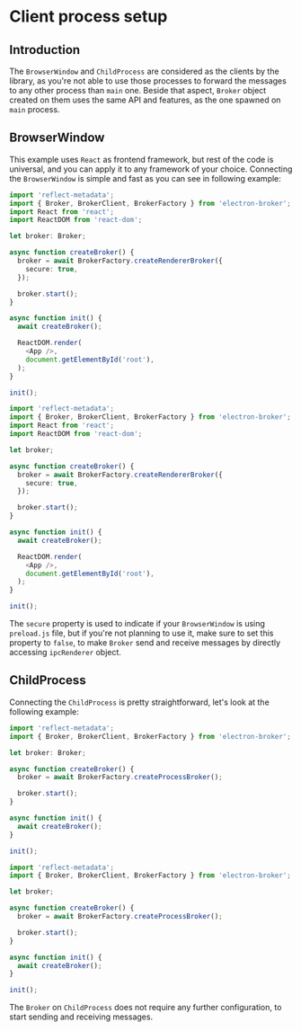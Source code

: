 
# Client process setup

## Introduction

The `BrowserWindow` and `ChildProcess` are considered as the clients by the library, as you're not able to use those processes to forward the messages to any other process than `main` one. Beside that aspect, `Broker` object created on them uses the same API and features, as the one spawned on `main` process.

## BrowserWindow

This example uses `React` as frontend framework, but rest of the code is universal, and you can apply it to any framework of your choice. Connecting the `BrowserWindow` is simple and fast as you can see in following example:

<Tabs>
<TabItem value="typescript" label="TypeScript">

```typescript {10} title="/src/renderer/index.tsx"
import 'reflect-metadata';
import { Broker, BrokerClient, BrokerFactory } from 'electron-broker';
import React from 'react';
import ReactDOM from 'react-dom';

let broker: Broker;

async function createBroker() {
  broker = await BrokerFactory.createRendererBroker({
    secure: true,
  });

  broker.start();
}

async function init() {
  await createBroker();

  ReactDOM.render(
    <App />,
    document.getElementById('root'),
  );
}

init();
```

</TabItem>

<TabItem value="javascript" label="JavaScript">

```typescript {10} title="/src/renderer/index.jsx"
import 'reflect-metadata';
import { Broker, BrokerClient, BrokerFactory } from 'electron-broker';
import React from 'react';
import ReactDOM from 'react-dom';

let broker;

async function createBroker() {
  broker = await BrokerFactory.createRendererBroker({
    secure: true,
  });

  broker.start();
}

async function init() {
  await createBroker();

  ReactDOM.render(
    <App />,
    document.getElementById('root'),
  );
}

init();
```

</TabItem>
</Tabs>

The `secure` property is used to indicate if your `BrowserWindow` is using `preload.js` file, but if you're not planning to use it, make sure to set this property to `false`, to make `Broker` send and receive messages by directly accessing `ipcRenderer` object.

## ChildProcess

Connecting the `ChildProcess` is pretty straightforward, let's look at the following example:

<Tabs>
<TabItem value="typescript" label="TypeScript">

```typescript title="/src/child/index.ts"
import 'reflect-metadata';
import { Broker, BrokerClient, BrokerFactory } from 'electron-broker';

let broker: Broker;

async function createBroker() {
  broker = await BrokerFactory.createProcessBroker();

  broker.start();
}

async function init() {
  await createBroker();
}

init();
```

</TabItem>

<TabItem value="javascript" label="JavaScript">

```js title="/src/child/index.js"
import 'reflect-metadata';
import { Broker, BrokerClient, BrokerFactory } from 'electron-broker';

let broker;

async function createBroker() {
  broker = await BrokerFactory.createProcessBroker();

  broker.start();
}

async function init() {
  await createBroker();
}

init();
```

</TabItem>
</Tabs>

The `Broker` on `ChildProcess` does not require any further configuration, to start sending and receiving messages.
